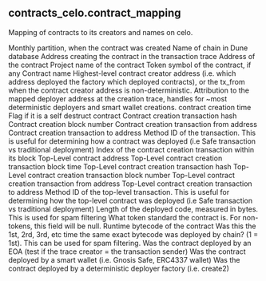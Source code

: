 ## contracts_celo.contract_mapping 
Mapping of contracts to its creators and names on celo.

<ParamField path="created_month">
Monthly partition, when the contract was created
</ParamField>
<ParamField path="blockchain">
Name of chain in Dune database
</ParamField>
<ParamField path="trace_creator_address">
Address creating the contract in the transaction trace
</ParamField>
<ParamField path="contract_address">
Address of the contract
</ParamField>
<ParamField path="contract_project">
Project name of the contract
</ParamField>
<ParamField path="token_symbol">
Token symbol of the contract, if any
</ParamField>
<ParamField path="contract_name">
Contract name
</ParamField>
<ParamField path="creator_address">
Highest-level contract creator address (i.e. which address deployed the factory which deployed contracts), or the tx_from when the contract creator address is non-deterministic.
</ParamField>
<ParamField path="deployer_address">
Attribution to the mapped deployer address at the creation trace, handles for ~most deterministic deployers and smart wallet creations.
</ParamField>
<ParamField path="created_time">
contract creation time
</ParamField>
<ParamField path="is_self_destruct">
Flag if it is a self destruct contract
</ParamField>
<ParamField path="created_tx_hash">
Contract creation transaction hash
</ParamField>
<ParamField path="created_block_number">
Contract creation block number
</ParamField>
<ParamField path="created_tx_from">
Contract creation transaction from address
</ParamField>
<ParamField path="created_tx_to">
Contract creation transaction to address
</ParamField>
<ParamField path="created_tx_method_id">
Method ID of the transaction. This is useful for determining how a contract was deployed (i.e Safe transaction vs traditional deployment)
</ParamField>
<ParamField path="created_tx_index">
Index of the contract creation transaction within its block
</ParamField>
<ParamField path="top_level_contract_address">
Top-Level contract address
</ParamField>
<ParamField path="top_level_time">
Top-Level contract creation transaction block time
</ParamField>
<ParamField path="top_level_tx_hash">
Top-Level contract creation transaction hash
</ParamField>
<ParamField path="top_level_block_number">
Top-Level contract creation transaction block number
</ParamField>
<ParamField path="top_level_tx_from">
Top-Level contract creation transaction from address
</ParamField>
<ParamField path="top_level_tx_to">
Top-Level contract creation transaction to address
</ParamField>
<ParamField path="top_level_tx_method_id">
Method ID of the top-level transaction. This is useful for determining how the top-level contract was deployed (i.e Safe transaction vs traditional deployment)
</ParamField>
<ParamField path="code_bytelength">
Length of the deployed code, measured in bytes. This is used for spam filtering
</ParamField>
<ParamField path="token_standard">
What token standard the contract is. For non-tokens, this field will be null.
</ParamField>
<ParamField path="code">
Runtime bytecode of the contract
</ParamField>
<ParamField path="code_deploy_rank_by_chain">
Was this the 1st, 2rd, 3rd, etc time the same exact bytecode was deployed by chain? (1 &#x3D; 1st). This can be used for spam filtering.
</ParamField>
<ParamField path="is_eoa_deployed">
Was the contract deployed by an EOA (test if the trace creator &#x3D; the transaction sender)
</ParamField>
<ParamField path="is_smart_wallet_deployed">
Was the contract deployed by a smart wallet (i.e. Gnosis Safe, ERC4337 wallet)
</ParamField>
<ParamField path="is_deterministic_deployer_deployed">
Was the contract deployed by a deterministic deployer factory (i.e. create2)
</ParamField>
